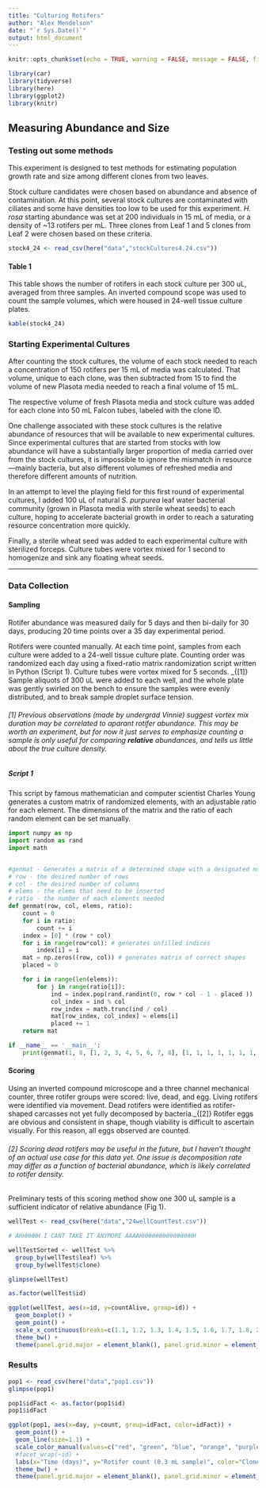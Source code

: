 ```yaml
---
title: "Culturing Rotifers"
author: "Alex Mendelson"
date: "`r Sys.Date()`"
output: html_document
---
```

```r
knitr::opts_chunk$set(echo = TRUE, warning = FALSE, message = FALSE, fig.path = "../output/")
```

```r
library(car)
library(tidyverse)
library(here)
library(ggplot2)
library(knitr)
```



## Measuring Abundance and Size
### Testing out some methods

This experiment is designed to test methods for estimating population growth rate and size among different clones from two leaves. 

Stock culture candidates were chosen based on abundance and absence of contamination. At this point, several stock cultures are contaminated with ciliates and some have densities too low to be used for this experiment. *H. rosa* starting abundance was set at 200 individuals in 15 mL of media, or a density of ~13 rotifers per mL. Three clones from Leaf 1 and 5 clones from Leaf 2 were chosen based on these criteria.


```r
stock4_24 <- read_csv(here("data","stockCultures4.24.csv"))
```

#### Table 1
This table shows the number of rotifers in each stock culture per 300 uL, averaged from three samples. An inverted compound scope was used to count the sample volumes, which were housed in 24-well tissue culture plates.

```r
kable(stock4_24)
```

### Starting Experimental Cultures

After counting the stock cultures, the volume of each stock needed to reach a concentration of 150 rotifers per 15 mL of media was calculated. That volume, unique to each clone, was then subtracted from 15 to find the volume of new Plasota media needed to reach a final volume of 15 mL.

The respective volume of fresh Plasota media and stock culture was added for each clone into 50 mL Falcon tubes, labeled with the clone ID.

One challenge associated with these stock cultures is the relative abundance of resources that will be available to new experimental cultures. Since experimental cultures that are started from stocks with low abundance will have a substantially larger proportion of media carried over from the stock cultures, it is impossible to ignore the mismatch in resource---mainly bacteria, but also different volumes of refreshed media and therefore different amounts of nutrition.

In an attempt to level the playing field for this first round of experimental cultures, I added 100 uL of natural *S. purpurea* leaf water bacterial community (grown in Plasota media with sterile wheat seeds) to each culture, hoping to accelerate bacterial growth in order to reach a saturating resource concentration more quickly.

Finally, a sterile wheat seed was added to each experimental culture with sterilized forceps. Culture tubes were vortex mixed for 1 second to homogenize and sink any floating wheat seeds.

***

### Data Collection
#### Sampling

Rotifer abundance was measured daily for 5 days and then bi-daily for 30 days, producing 20 time points over a 35 day experimental period.

Rotifers were counted manually. At each time point, samples from each culture were added to a 24-well tissue culture plate. Counting order was randomized each day using a fixed-ratio matrix randomization script written in Python (Script 1). Culture tubes were vortex mixed for 5 seconds. _{[1]} Sample aliquots of 300 uL were added to each well, and the whole plate was gently swirled on the bench to ensure the samples were evenly distributed, and to break sample droplet surface tension.


###### *[1] Previous observations (made by undergrad Vinnie) suggest vortex mix duration may be correlated to aparant rotifer abundance. This may be worth an experiment, but for now it just serves to emphasize counting a sample is only useful for comparing __relative__ abundances, and tells us little about the true culture density.*


##### Script 1
This script by famous mathematician and computer scientist Charles Young generates a custom matrix of randomized elements, with an adjustable ratio for each element. The dimensions of the matrix and the ratio of each random element can be set manually.
```python
import numpy as np
import random as rand
import math


#genmat - Generates a matrix of a determined shape with a designated number of randomly placed elems
# row - the desired number of rows
# col - the desired number of columns
# elems - the elems that need to be inserted
# ratio - the number of each elements needed
def genmat(row, col, elems, ratio):
    count = 0
    for i in ratio:
        count += i
    index = [0] * (row * col)
    for i in range(row*col): # generates unfilled indices
        index[i] = i
    mat = np.zeros((row, col)) # generates matrix of correct shapes
    placed = 0

    for i in range(len(elems)):
        for j in range(ratio[i]):
            ind = index.pop(rand.randint(0, row * col - 1 - placed ))
            col_index = ind % col
            row_index = math.trunc(ind / col)
            mat[row_index, col_index] = elems[i]
            placed += 1
    return mat

if __name__ == '__main__':
    print(genmat(1, 8, [1, 2, 3, 4, 5, 6, 7, 8], [1, 1, 1, 1, 1, 1, 1, 1]))
```


#### Scoring
Using an inverted compound microscope and a three channel mechanical counter, three rotifer groups were scored: live, dead, and egg. Living rotifers were identified via movement. Dead rotifers were identified as rotifer-shaped carcasses not yet fully decomposed by bacteria._{[2]} Rotifer eggs are obvious and consistent in shape, though viability is difficult to ascertain visually. For this reason, all eggs observed are counted.

###### *[2] Scoring dead rotifers may be useful in the future, but I haven't thought of an actual use case for this data yet. One issue is decomposition rate may differ as a function of bacterial abundance, which is likely correlated to rotifer density.*

Preliminary tests of this scoring method show one 300 uL sample is a sufficient indicator of relative abundance (Fig 1). 

```r

wellTest <- read_csv(here("data","24wellCountTest.csv"))

# AHHHHHH I CANT TAKE IT ANYMORE AAAAHHHHHHHHHHHHHHHH

wellTestSorted <- wellTest %>%
  group_by(wellTest$leaf) %>%
  group_by(wellTest$clone)

glimpse(wellTest)

as.factor(wellTest$id)

ggplot(wellTest, aes(x=id, y=countAlive, group=id)) +
  geom_boxplot() +
  geom_point() +
  scale_x_continuous(breaks=c(1.1, 1.2, 1.3, 1.4, 1.5, 1.6, 1.7, 1.8, 2.1, 2.2, 2.3, 2.4, 2.5, 2.6, 2.7, 2.8)) +
  theme_bw() +
  theme(panel.grid.major = element_blank(), panel.grid.minor = element_blank())

```

### Results


```r

pop1 <- read_csv(here("data","pop1.csv"))
glimpse(pop1)

pop1$idFact <- as.factor(pop1$id)
pop1$idFact

ggplot(pop1, aes(x=day, y=count, group=idFact, color=idFact)) +
  geom_point() +
  geom_line(size=1.1) +
  scale_color_manual(values=c("red", "green", "blue", "orange", "purple", "skyblue", "magenta", "forestgreen")) +
  #facet_wrap(~id) +
  labs(x="Time (days)", y="Rotifer count (0.3 mL sample)", color="Clone ID") +
  theme_bw() +
  theme(panel.grid.major = element_blank(), panel.grid.minor = element_blank())

```
